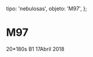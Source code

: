 
  tipo: 'nebulosas',
  objeto: 'M97',
};

# M97

<Imagen
  src="registro/m97_20180417_1_m97.jpg"
  fecha="20180417"
/>

 20*180s B1 17Abril 2018